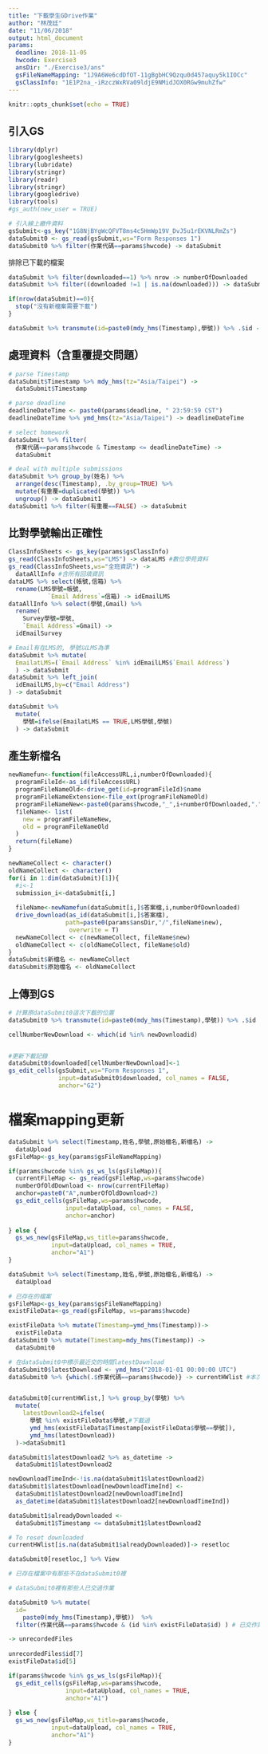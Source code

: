 ```yaml
---
title: "下載學生GDrive作業"
author: "林茂廷"
date: "11/06/2018"
output: html_document
params:
  deadline: 2018-11-05
  hwcode: Exercise3
  ansDir: "./Exercise3/ans"
  gsFileNameMapping: "1J9A6We6cdDfOT-11gBgbHC9Qzqu0d457aquy5k1IOCc"
  gsClassInfo: "1E1P2na_-iRzczWxRVa09ldjE9NMidJOX0RGw9muhZfw"
---
```


```r
knitr::opts_chunk$set(echo = TRUE)
```

## 引入GS

```r
library(dplyr)
library(googlesheets)
library(lubridate)
library(stringr)
library(readr)
library(stringr)
library(googledrive)
library(tools)
#gs_auth(new_user = TRUE)

# 引入線上繳件資料
gsSubmit<-gs_key("1G8NjBYgWcQFVT8ms4c5HmWp19V_DvJ5u1rEKVNLRmZs")
dataSubmit0 <- gs_read(gsSubmit,ws="Form Responses 1") 
dataSubmit0 %>% filter(作業代碼==params$hwcode) -> dataSubmit
```

排除已下載的檔案
```r
dataSubmit %>% filter(downloaded==1) %>% nrow -> numberOfDownloaded
dataSubmit %>% filter((downloaded !=1 | is.na(downloaded))) -> dataSubmit

if(nrow(dataSubmit)==0){
  stop("沒有新檔案需要下載")
}

dataSubmit %>% transmute(id=paste0(mdy_hms(Timestamp),學號)) %>% .$id -> newDownloadid
```


## 處理資料（含重覆提交問題）

```r
# parse Timestamp
dataSubmit$Timestamp %>% mdy_hms(tz="Asia/Taipei") ->
  dataSubmit$Timestamp

# parse deadline
deadlineDateTime <- paste0(params$deadline, " 23:59:59 CST")
deadlineDateTime %>% ymd_hms(tz="Asia/Taipei") -> deadlineDateTime
```

```r
# select homework 
dataSubmit %>% filter(
  作業代碼==params$hwcode & Timestamp <= deadlineDateTime) ->
  dataSubmit
```

```r
# deal with multiple submissions
dataSubmit %>% group_by(姓名) %>%
  arrange(desc(Timestamp), .by_group=TRUE) %>%
  mutate(有重覆=duplicated(學號)) %>%
  ungroup() -> dataSubmit1
dataSubmit1 %>% filter(有重覆==FALSE) -> dataSubmit
```

## 比對學號輸出正確性

```r
ClassInfoSheets <- gs_key(params$gsClassInfo)
gs_read(ClassInfoSheets,ws="LMS") -> dataLMS #數位學苑資料
gs_read(ClassInfoSheets,ws="全班資訊") -> 
  dataAllInfo #含所有回填資訊
dataLMS %>% select(帳號,信箱) %>%
  rename(LMS學號=帳號,
           `Email Address`=信箱) -> idEmailLMS
dataAllInfo %>% select(學號,Gmail) %>%
  rename(
    Survey學號=學號,
    `Email Address`=Gmail) -> 
  idEmailSurvey

# Email有在LMS的, 學號以LMS為準
dataSubmit %>% mutate(
  EmailatLMS=(`Email Address` %in% idEmailLMS$`Email Address`)
  ) -> dataSubmit
dataSubmit %>% left_join(
  idEmailLMS,by=c("Email Address")
) -> dataSubmit

dataSubmit %>%
  mutate(
    學號=ifelse(EmailatLMS == TRUE,LMS學號,學號)
  ) -> dataSubmit
```


## 產生新檔名

```r
newNamefun<-function(fileAccessURL,i,numberOfDownloaded){
  programFileId<-as_id(fileAccessURL)
  programFileNameOld<-drive_get(id=programFileId)$name
  programFileNameExtension<-file_ext(programFileNameOld)
  programFileNameNew<-paste0(params$hwcode,"_",i+numberOfDownloaded,".",programFileNameExtension,collapse = ".") 
  fileName<- list(
    new = programFileNameNew,
    old = programFileNameOld
  )
  return(fileName)
}

newNameCollect <- character()
oldNameCollect <- character()
for(i in 1:dim(dataSubmit)[1]){
  #i<-1
  submission_i<-dataSubmit[i,]
  
  fileName<-newNamefun(dataSubmit[i,]$答案檔,i,numberOfDownloaded)
  drive_download(as_id(dataSubmit[i,]$答案檔),
                path=paste0(params$ansDir,"/",fileName$new),
                 overwrite = T)
  newNameCollect <- c(newNameCollect, fileName$new)
  oldNameCollect <- c(oldNameCollect, fileName$old)
}
dataSubmit$新檔名 <- newNameCollect
dataSubmit$原始檔名 <- oldNameCollect
```

## 上傳到GS 

```r
# 計算原dataSubmit0這次下載的位置
dataSubmit0 %>% transmute(id=paste0(mdy_hms(Timestamp),學號)) %>% .$id -> id

cellNumberNewDownload <- which(id %in% newDownloadid)


#更新下載記錄
dataSubmit0$downloaded[cellNumberNewDownload]<-1
gs_edit_cells(gsSubmit,ws="Form Responses 1",
              input=dataSubmit0$downloaded, col_names = FALSE,
              anchor="G2")

```

# 檔案mapping更新

```r
dataSubmit %>% select(Timestamp,姓名,學號,原始檔名,新檔名) ->
  dataUpload
gsFileMap<-gs_key(params$gsFileNameMapping)

if(params$hwcode %in% gs_ws_ls(gsFileMap)){
  currentFileMap <- gs_read(gsFileMap,ws=params$hwcode)
  numberOfOldDownload <- nrow(currentFileMap)
  anchor=paste0("A",numberOfOldDownload+2)
  gs_edit_cells(gsFileMap,ws=params$hwcode,
                input=dataUpload, col_names = FALSE,
                anchor=anchor)
  
} else {
  gs_ws_new(gsFileMap,ws_title=params$hwcode,
            input=dataUpload, col_names = TRUE,
            anchor="A1")  
}
```


```r
dataSubmit %>% select(Timestamp,姓名,學號,原始檔名,新檔名) ->
  dataUpload

# 已存在的檔案
gsFileMap<-gs_key(params$gsFileNameMapping)
existFileData<-gs_read(gsFileMap, ws=params$hwcode)

existFileData %>% mutate(Timestamp=ymd_hms(Timestamp))->
  existFileData
dataSubmit0 %>% mutate(Timestamp=mdy_hms(Timestamp)) ->
  dataSubmit0

# 在dataSubmit0中標示最近交的時間latestDownload
dataSubmit0$latestDownload <- ymd_hms("2018-01-01 00:00:00 UTC")
dataSubmit0 %>% {which(.$作業代碼==params$hwcode)} -> currentHWlist #本次作業全部上傳（不管有無下載過）在dataSubmit0的row位置


dataSubmit0[currentHWlist,] %>% group_by(學號) %>%
  mutate(
    latestDownload2=ifelse(
      學號 %in% existFileData$學號,#下載過
      ymd_hms(existFileData$Timestamp[existFileData$學號==學號]),
      ymd_hms(latestDownload))
  )->dataSubmit1

dataSubmit1$latestDownload2 %>% as_datetime ->
  dataSubmit1$latestDownload2

newDownloadTimeInd<-!is.na(dataSubmit1$latestDownload2)
dataSubmit1$latestDownload[newDownloadTimeInd] <- 
  dataSubmit1$latestDownload2[newDownloadTimeInd]
  as_datetime(dataSubmit1$latestDownload2[newDownloadTimeInd])

dataSubmit1$alreadyDownloaded <-
  dataSubmit1$Timestamp <= dataSubmit1$latestDownload2

# To reset downloaded
currentHWlist[is.na(dataSubmit1$alreadyDownloaded)]-> resetloc

dataSubmit0[resetloc,] %>% View

# 已存在檔案中有那些不在dataSubmit0裡

# dataSubmit0裡有那些人已交過作業

dataSubmit0 %>% mutate(
  id=
    paste0(mdy_hms(Timestamp),學號))  %>%
  filter(作業代碼==params$hwcode & (id %in% existFileData$id) ) # 已交作業的人

-> unrecordedFiles
 
unrecordedFiles$id[7]
existFileData$id[5]

if(params$hwcode %in% gs_ws_ls(gsFileMap)){
  gs_edit_cells(gsFileMap,ws=params$hwcode,
                input=dataUpload, col_names = TRUE,
                anchor="A1")
  
} else {
  gs_ws_new(gsFileMap,ws_title=params$hwcode,
            input=dataUpload, col_names = TRUE,
            anchor="A1")  
}
```

